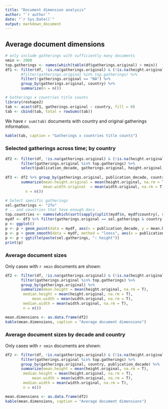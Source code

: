 ```yaml
---
title: "Document dimension analysis"
author: "`r author`"
date: "`r Sys.Date()`"
output: markdown_document
---
```



## Average document dimensions 

```r
# only include gatherings with sufficiently many documents
nmin <- 2000
top.gatherings <- names(which(table(df$gatherings.original) > nmin))
df1 <- filter(df, !is.na(gatherings.original) & (!is.na(height.original) | !is.na(width.original))) %>%
       #filter(gatherings.original %in% top.gatherings) %>%
       filter(!gatherings.original == "NA") %>%       
       group_by(gatherings.original, country) %>% 
       summarize(n = n())

# Gatherings x countries title counts
library(reshape2)
tab <- acast(df1, gatherings.original ~ country, fill = 0)
tab <- cbind(tab, total = rowSums(tab))
```


We have `r sum(tab)` documents with country and original gatherings information.

```r
kable(tab, caption = "Gatherings x countries title counts")
```



### Selected gatherings across time; by country

```r

df2 <- filter(df, !is.na(gatherings.original) & (!is.na(height.original) | !is.na(width.original))) %>%
       filter(gatherings.original %in% top.gatherings) %>%
       select(publication_decade, gatherings.original, height.original, width.original, country)
       
df3 <- df2 %>% group_by(gatherings.original, publication_decade, country) %>% 
       summarize(mean.height.original = mean(height.original, na.rm = T),
    	         mean.width.original  = mean(width.original, na.rm = T),
		 n = n())

# Select specific gatherings
sel.gatherings <- "2fo"
# .. and countries that have enough docs ..
top.countries <- names(which(sort(sapply(split(mydf$n, mydf$country), sum)) > 20))
mydf <- df3 %>% filter(gatherings.original == sel.gatherings & country %in% top.countries)
p <- ggplot()
p <- p + geom_point(data = mydf, aes(x = publication_decade, y = mean.height.original, size = n, group = country, color = country))
p <- p + geom_smooth(data = mydf, method = "loess", aes(x = publication_decade, y = mean.height.original, color = country))
p <- p + ggtitle(paste(sel.gatherings, ": height"))
print(p)
```


### Average document sizes 

Only cases with `r nmin` documents are shown:

```r
df2 <- filter(df, !is.na(gatherings.original) & (!is.na(height.original) | !is.na(width.original))) %>%
       filter(gatherings.original %in% top.gatherings) %>%
       group_by(gatherings.original) %>% 
       summarize(mean.height = mean(height.original, na.rm = T),
	    median.height = mean(height.original, na.rm = T),
    	    mean.width = mean(width.original, na.rm = T), 
	    median.width = mean(width.original, na.rm = T), 
	    n = n())

mean.dimensions <- as.data.frame(df2)
kable(mean.dimensions, caption = "Average document dimensions")
```



### Average document sizes by decade and country

Only cases with `r nmin` documents are shown:

```r
df2 <- filter(df, !is.na(gatherings.original) & (!is.na(height.original) | !is.na(width.original))) %>%
       filter(gatherings.original %in% top.gatherings) %>%
       group_by(gatherings.original, country, publication_decade) %>% 
       summarize(mean.height = mean(height.original, na.rm = T),
	    median.height = mean(height.original, na.rm = T),
    	    mean.width = mean(width.original, na.rm = T), 
	    median.width = mean(width.original, na.rm = T), 
	    n = n())

mean.dimensions <- as.data.frame(df2)
kable(mean.dimensions, caption = "Average document dimensions")
```

